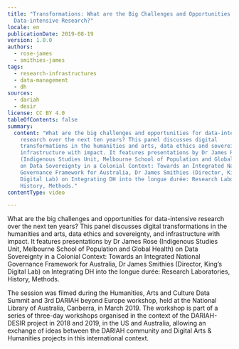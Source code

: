 ```yaml
---
title: "Transformations: What are the Big Challenges and Opportunities for
  Data-intensive Research?"
locale: en
publicationDate: 2019-08-19
version: 1.0.0
authors:
  - rose-james
  - smithies-james
tags:
  - research-infrastructures
  - data-management
  - dh
sources:
  - dariah
  - desir
license: CC BY 4.0
tableOfContents: false
summary:
  content: "What are the big challenges and opportunities for data-intensive
    research over the next ten years? This panel discusses digital
    transformations in the humanities and arts, data ethics and sovereignty, and
    infrastructure with impact. It features presentations by Dr James Rose
    (Indigenous Studies Unit, Melbourne School of Population and Global Health)
    on Data Sovereignty in a Colonial Context: Towards an Integrated National
    Governance Framework for Australia, Dr James Smithies (Director, King’s
    Digital Lab) on Integrating DH into the longue durée: Research Laboratories,
    History, Methods."
contentType: video

---
```


What are the big challenges and opportunities for data-intensive research over the next ten years? This panel discusses digital transformations in the humanities and arts, data ethics and sovereignty, and infrastructure with impact. It features presentations by Dr James Rose (Indigenous Studies Unit, Melbourne School of Population and Global Health) on Data Sovereignty in a Colonial Context: Towards an Integrated National Governance Framework for Australia, Dr James Smithies (Director, King’s Digital Lab) on Integrating DH into the longue durée: Research Laboratories, History, Methods.

The session was filmed during the Humanities, Arts and Culture Data Summit and 3rd DARIAH beyond Europe workshop, held at the National Library of Australia, Canberra, in March 2019. The workshop is part of a series of three-day workshops organised in the context of the DARIAH-DESIR project in 2018 and 2019, in the US and Australia, allowing an exchange of ideas between the DARIAH community and Digital Arts & Humanities projects in this international context.

<VideoCard
  title="Transformations"
  subtitle="What are the Big Challenges and Opportunities for Data-intensive Research?"
  id="7f1VZbEOr44"
  image="images/transformations.png"
/>
